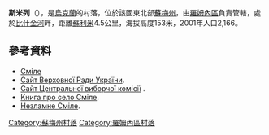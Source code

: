{{coord|50|55|28|N|33|35|11|E|scale:100000|display=title}}

'''斯米列'''（{{lang-uk|Сміле}}），是[[烏克蘭|烏克蘭]]的村落，位於該國東北部[[蘇梅州|蘇梅州]]，由[[羅姆內區|羅姆內區]]負責管轄，處於[[比什金河_(蘇拉河支流)|比什金河]]畔，距離[[蘇利米_(羅姆內區)|蘇利米]]4.5公里，海拔高度153米，2001年人口2,166。

==參考資料==
*[http://gska2.rada.gov.ua/pls/z7502/A005?rdat1=20.10.2003&rf7571=30024 Сміле]{{dead link|date=2018年3月 |bot=InternetArchiveBot |fix-attempted=yes }}
* [https://web.archive.org/web/20071223190549/http://portal.rada.gov.ua/ Сайт Верховної Ради України].
* [http://www.cvk.gov.ua Сайт Центральної виборчої комісії] {{Wayback|url=http://www.cvk.gov.ua/ |date=20101203204641 }}.
* [http://www.geocities.com/nezboryma_nacia/8_05/smile.html Книга про село Сміле].
* [http://www.umoloda.kiev.ua/print/84/45/42534 Незламне Сміле].

{{DEFAULTSORT:Сміле}}
[[Category:蘇梅州村落|Category:蘇梅州村落]]
[[Category:羅姆內區村落|Category:羅姆內區村落]]


{{Sumy-geo-stub}}
